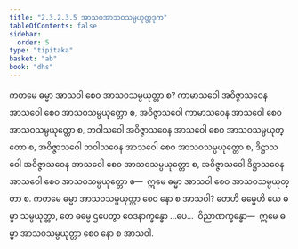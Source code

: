 ```yaml
---
title: "2.3.2.3.5 အာသဝအာသဝသမ္ပယုတ္တဒုက"
tableOfContents: false
sidebar:
  order: 5
type: "tipitaka"
basket: "ab"
book: "dhs"
---
```



<DynamicBreadcrumb />

<Division number="1114" book="dhs" e="ch" v="29" p="223">

<Paragraph number="1805" book="dhs">
ကတမေ ဓမ္မာ အာသဝါ စေဝ အာသဝသမ္ပယုတ္တာ စ? ကာမာသဝေါ အဝိဇ္ဇာသဝေန အာသဝေါ စေဝ အာသဝသမ္ပယုတ္တော စ, အဝိဇ္ဇာသဝေါ ကာမာသဝေန အာသဝေါ စေဝ အာသဝသမ္ပယုတ္တော စ, ဘဝါသဝေါ အဝိဇ္ဇာသဝေန အာသဝေါ စေဝ အာသဝသမ္ပယုတ္တော စ, အဝိဇ္ဇာသဝေါ ဘဝါသဝေန အာသဝေါ စေဝ အာသဝသမ္ပယုတ္တော စ, ဒိဋ္ဌာသဝေါ အဝိဇ္ဇာသဝေန အာသဝေါ စေဝ အာသဝသမ္ပယုတ္တော စ, အဝိဇ္ဇာသဝေါ ဒိဋ္ဌာသဝေန အာသဝေါ စေဝ အာသဝသမ္ပယုတ္တော စ—  ဣမေ ဓမ္မာ အာသဝါ စေဝ အာသဝသမ္ပယုတ္တာ စ.
</Paragraph>

</Division>
<Division number="1115" book="dhs" e="ch" v="29" p="224">

<Paragraph number="1806" book="dhs">
ကတမေ ဓမ္မာ အာသဝသမ္ပယုတ္တာ စေဝ နော စ အာသဝါ? တေဟိ ဓမ္မေဟိ ယေ ဓမ္မာ သမ္ပယုတ္တာ, တေ ဓမ္မေ ဌပေတွာ ဝေဒနာက္ခန္ဓော …ပေ…  ဝိညာဏက္ခန္ဓော—  ဣမေ ဓမ္မာ အာသဝသမ္ပယုတ္တာ စေဝ နော စ အာသဝါ.
</Paragraph>
</Division>